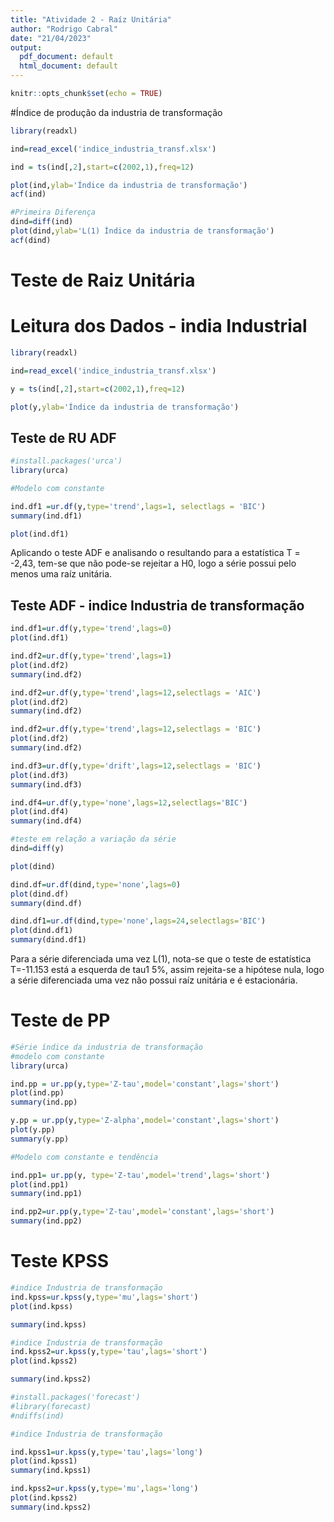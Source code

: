 ```yaml
---
title: "Atividade 2 - Raíz Unitária"
author: "Rodrigo Cabral"
date: "21/04/2023"
output:
  pdf_document: default
  html_document: default
---
```


```r
knitr::opts_chunk$set(echo = TRUE)
```

#Índice de produção da industria de transformação
```r
library(readxl)

ind=read_excel('indice_industria_transf.xlsx')

ind = ts(ind[,2],start=c(2002,1),freq=12)

plot(ind,ylab='Índice da industria de transformação')
acf(ind)

#Primeira Diferença
dind=diff(ind)
plot(dind,ylab='L(1) Índice da industria de transformação')
acf(dind)


```


# Teste de Raiz Unitária

# Leitura dos Dados - india Industrial
```r
library(readxl)

ind=read_excel('indice_industria_transf.xlsx')

y = ts(ind[,2],start=c(2002,1),freq=12)

plot(y,ylab='Índice da industria de transformação')

```


## Teste de RU ADF

```r
#install.packages('urca')
library(urca)

#Modelo com constante

ind.df1 =ur.df(y,type='trend',lags=1, selectlags = 'BIC')
summary(ind.df1)

plot(ind.df1)

```
Aplicando o teste ADF e analisando o resultando para a estatística T = -2,43, tem-se que não pode-se rejeitar a H0, logo a série possui pelo menos uma raíz unitária. 


## Teste ADF - indice Industria de transformação


```r
ind.df1=ur.df(y,type='trend',lags=0)
plot(ind.df1)

ind.df2=ur.df(y,type='trend',lags=1)
plot(ind.df2)
summary(ind.df2)

ind.df2=ur.df(y,type='trend',lags=12,selectlags = 'AIC')
plot(ind.df2)
summary(ind.df2)

ind.df2=ur.df(y,type='trend',lags=12,selectlags = 'BIC')
plot(ind.df2)
summary(ind.df2)

ind.df3=ur.df(y,type='drift',lags=12,selectlags = 'BIC')
plot(ind.df3)
summary(ind.df3)

ind.df4=ur.df(y,type='none',lags=12,selectlags='BIC')
plot(ind.df4)
summary(ind.df4)

#teste em relação a variação da série
dind=diff(y)

plot(dind)

dind.df=ur.df(dind,type='none',lags=0)
plot(dind.df)
summary(dind.df)

dind.df1=ur.df(dind,type='none',lags=24,selectlags='BIC')
plot(dind.df1)
summary(dind.df1)
```
Para a série diferenciada uma vez L(1), nota-se que o teste de estatística T=-11.153 está a esquerda de tau1 5%, assim rejeita-se a hipótese nula, logo a série diferenciada uma vez não possui raíz unitária e é estacionária.

# Teste de PP

```r
#Série índice da industria de transformação
#modelo com constante
library(urca)

ind.pp = ur.pp(y,type='Z-tau',model='constant',lags='short')
plot(ind.pp)
summary(ind.pp)

y.pp = ur.pp(y,type='Z-alpha',model='constant',lags='short')
plot(y.pp)
summary(y.pp)

```

```r
#Modelo com constante e tendência

ind.pp1= ur.pp(y, type='Z-tau',model='trend',lags='short')
plot(ind.pp1)
summary(ind.pp1)

ind.pp2=ur.pp(y,type='Z-tau',model='constant',lags='short')
summary(ind.pp2)
```



# Teste KPSS

```r
#indice Industria de transformação
ind.kpss=ur.kpss(y,type='mu',lags='short')
plot(ind.kpss)

summary(ind.kpss)

#indice Industria de transformação
ind.kpss2=ur.kpss(y,type='tau',lags='short')
plot(ind.kpss2)

summary(ind.kpss2)

#install.packages('forecast')
#library(forecast)
#ndiffs(ind)
```


```r
#indice Industria de transformação

ind.kpss1=ur.kpss(y,type='tau',lags='long')
plot(ind.kpss1)
summary(ind.kpss1)

ind.kpss2=ur.kpss(y,type='mu',lags='long')
plot(ind.kpss2)
summary(ind.kpss2)
```










